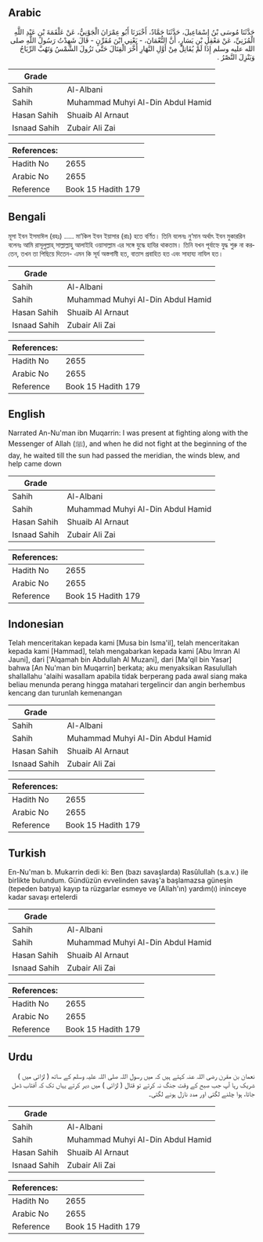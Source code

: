 ## Arabic


<div dir="rtl" lang="ar" style={{fontSize:'larger',backgroundColor:'#f8f9fa',padding:20}}>
حَدَّثَنَا مُوسَى بْنُ إِسْمَاعِيلَ، حَدَّثَنَا حَمَّادٌ، أَخْبَرَنَا أَبُو عِمْرَانَ الْجَوْنِيُّ، عَنْ عَلْقَمَةَ بْنِ عَبْدِ اللَّهِ الْمُزَنِيِّ، عَنْ مَعْقِلِ بْنِ يَسَارٍ، أَنَّ النُّعْمَانَ، - يَعْنِي ابْنَ مُقَرِّنٍ - قَالَ شَهِدْتُ رَسُولَ اللَّهِ صلى الله عليه وسلم إِذَا لَمْ يُقَاتِلْ مِنْ أَوَّلِ النَّهَارِ أَخَّرَ الْقِتَالَ حَتَّى تَزُولَ الشَّمْسُ وَتَهُبَّ الرِّيَاحُ وَيَنْزِلَ النَّصْرُ ‏.‏
</div>
<div style={{backgroundColor:'#f8f9fa',padding:20, marginBottom: 10}}><table> <thead> <tr> <th>Grade</th> <th></th> </tr> </thead> <tbody> <tr><td>Sahih</td><td>Al-Albani</td></tr><tr><td>Sahih</td><td>Muhammad Muhyi Al-Din Abdul Hamid</td></tr><tr><td>Hasan Sahih</td><td>Shuaib Al Arnaut</td></tr><tr><td>Isnaad Sahih</td><td>Zubair Ali Zai</td></tr></tbody></table><table> <thead> <tr> <th>References:</th> <th></th> </tr> </thead> <tbody><tr><td>Hadith No</td><td>2655</td></tr><tr><td>Arabic No</td><td>2655</td></tr><tr><td>Reference</td><td>Book 15 Hadith 179</td></tr></tbody></table></div>

## Bengali


<div dir="ltr" lang="bn" style={{fontSize:'larger',backgroundColor:'#f8f9fa',padding:20}}>
মূসা ইবন ইসমাঈল (রহঃ) ..... মা‘কিল ইবন ইয়াসার (রাঃ) হতে বর্ণিত। তিনি বলেনঃ নু‘মান অর্থাৎ ইবন মুকাররিন বলেনঃ আমি রাসূলুল্লাহ্ সাল্লাল্লাহু আলাইহি ওয়াসাল্লাম এর সঙ্গে যুদ্ধে হাযির থাকতাম। তিনি যখন পূর্বাহ্নে যুদ্ধ শুরু না করতেন, তখন তা পিছিয়ে দিতেন- এমন কি সূর্য অস্তগামী হত, বাতাস প্রবাহিত হত এবং সাহায্য নাযিল হত।
</div>
<div style={{backgroundColor:'#f8f9fa',padding:20, marginBottom: 10}}><table> <thead> <tr> <th>Grade</th> <th></th> </tr> </thead> <tbody> <tr><td>Sahih</td><td>Al-Albani</td></tr><tr><td>Sahih</td><td>Muhammad Muhyi Al-Din Abdul Hamid</td></tr><tr><td>Hasan Sahih</td><td>Shuaib Al Arnaut</td></tr><tr><td>Isnaad Sahih</td><td>Zubair Ali Zai</td></tr></tbody></table><table> <thead> <tr> <th>References:</th> <th></th> </tr> </thead> <tbody><tr><td>Hadith No</td><td>2655</td></tr><tr><td>Arabic No</td><td>2655</td></tr><tr><td>Reference</td><td>Book 15 Hadith 179</td></tr></tbody></table></div>

## English


<div dir="ltr" lang="en" style={{fontSize:'larger',backgroundColor:'#f8f9fa',padding:20}}>
Narrated An-Nu'man ibn Muqarrin: I was present at fighting along with the Messenger of Allah (ﷺ), and when he did not fight at the beginning of the day, he waited till the sun had passed the meridian, the winds blew, and help came down
</div>
<div style={{backgroundColor:'#f8f9fa',padding:20, marginBottom: 10}}><table> <thead> <tr> <th>Grade</th> <th></th> </tr> </thead> <tbody> <tr><td>Sahih</td><td>Al-Albani</td></tr><tr><td>Sahih</td><td>Muhammad Muhyi Al-Din Abdul Hamid</td></tr><tr><td>Hasan Sahih</td><td>Shuaib Al Arnaut</td></tr><tr><td>Isnaad Sahih</td><td>Zubair Ali Zai</td></tr></tbody></table><table> <thead> <tr> <th>References:</th> <th></th> </tr> </thead> <tbody><tr><td>Hadith No</td><td>2655</td></tr><tr><td>Arabic No</td><td>2655</td></tr><tr><td>Reference</td><td>Book 15 Hadith 179</td></tr></tbody></table></div>

## Indonesian


<div dir="ltr" lang="id" style={{fontSize:'larger',backgroundColor:'#f8f9fa',padding:20}}>
Telah menceritakan kepada kami [Musa bin Isma'il], telah menceritakan kepada kami [Hammad], telah mengabarkan kepada kami [Abu Imran Al Jauni], dari ['Alqamah bin Abdullah Al Muzani], dari [Ma'qil bin Yasar] bahwa [An Nu'man bin Muqarrin] berkata; aku menyaksikan Rasulullah shallallahu 'alaihi wasallam apabila tidak berperang pada awal siang maka beliau menunda perang hingga matahari tergelincir dan angin berhembus kencang dan turunlah kemenangan
</div>
<div style={{backgroundColor:'#f8f9fa',padding:20, marginBottom: 10}}><table> <thead> <tr> <th>Grade</th> <th></th> </tr> </thead> <tbody> <tr><td>Sahih</td><td>Al-Albani</td></tr><tr><td>Sahih</td><td>Muhammad Muhyi Al-Din Abdul Hamid</td></tr><tr><td>Hasan Sahih</td><td>Shuaib Al Arnaut</td></tr><tr><td>Isnaad Sahih</td><td>Zubair Ali Zai</td></tr></tbody></table><table> <thead> <tr> <th>References:</th> <th></th> </tr> </thead> <tbody><tr><td>Hadith No</td><td>2655</td></tr><tr><td>Arabic No</td><td>2655</td></tr><tr><td>Reference</td><td>Book 15 Hadith 179</td></tr></tbody></table></div>

## Turkish


<div dir="ltr" lang="tr" style={{fontSize:'larger',backgroundColor:'#f8f9fa',padding:20}}>
En-Nu'man b. Mukarrin dedi ki: Ben (bazı savaşlarda) Rasûlullah (s.a.v.) ile birlikte bulundum. Gündüzün evvelinden savaş'a başlamazsa güneşin (tepeden batıya) kayıp ta rüzgarlar esmeye ve (Allah'ın) yardım(ı) ininceye kadar savaşı ertelerdi
</div>
<div style={{backgroundColor:'#f8f9fa',padding:20, marginBottom: 10}}><table> <thead> <tr> <th>Grade</th> <th></th> </tr> </thead> <tbody> <tr><td>Sahih</td><td>Al-Albani</td></tr><tr><td>Sahih</td><td>Muhammad Muhyi Al-Din Abdul Hamid</td></tr><tr><td>Hasan Sahih</td><td>Shuaib Al Arnaut</td></tr><tr><td>Isnaad Sahih</td><td>Zubair Ali Zai</td></tr></tbody></table><table> <thead> <tr> <th>References:</th> <th></th> </tr> </thead> <tbody><tr><td>Hadith No</td><td>2655</td></tr><tr><td>Arabic No</td><td>2655</td></tr><tr><td>Reference</td><td>Book 15 Hadith 179</td></tr></tbody></table></div>

## Urdu


<div dir="rtl" lang="ur" style={{fontSize:'larger',backgroundColor:'#f8f9fa',padding:20}}>
نعمان بن مقرن رضی اللہ عنہ کہتے ہیں کہ میں رسول اللہ صلی اللہ علیہ وسلم کے ساتھ ( لڑائی میں ) شریک رہا آپ جب صبح کے وقت جنگ نہ کرتے تو قتال ( لڑائی ) میں دیر کرتے یہاں تک کہ آفتاب ڈھل جاتا، ہوا چلنے لگتی اور مدد نازل ہونے لگتی۔
</div>
<div style={{backgroundColor:'#f8f9fa',padding:20, marginBottom: 10}}><table> <thead> <tr> <th>Grade</th> <th></th> </tr> </thead> <tbody> <tr><td>Sahih</td><td>Al-Albani</td></tr><tr><td>Sahih</td><td>Muhammad Muhyi Al-Din Abdul Hamid</td></tr><tr><td>Hasan Sahih</td><td>Shuaib Al Arnaut</td></tr><tr><td>Isnaad Sahih</td><td>Zubair Ali Zai</td></tr></tbody></table><table> <thead> <tr> <th>References:</th> <th></th> </tr> </thead> <tbody><tr><td>Hadith No</td><td>2655</td></tr><tr><td>Arabic No</td><td>2655</td></tr><tr><td>Reference</td><td>Book 15 Hadith 179</td></tr></tbody></table></div>